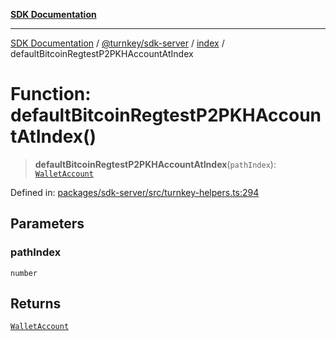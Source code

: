 [**SDK Documentation**](../../../../README.mdx)

***

[SDK Documentation](../../../../packages.mdx) / [@turnkey/sdk-server](../../README.mdx) / [index](../README.mdx) / defaultBitcoinRegtestP2PKHAccountAtIndex

# Function: defaultBitcoinRegtestP2PKHAccountAtIndex()

> **defaultBitcoinRegtestP2PKHAccountAtIndex**(`pathIndex`): [`WalletAccount`](../interfaces/WalletAccount.mdx)

Defined in: [packages/sdk-server/src/turnkey-helpers.ts:294](https://github.com/tkhq/sdk/blob/3a88af7d1d927c6022706911d6af0f92f1440e00/packages/sdk-server/src/turnkey-helpers.ts#L294)

## Parameters

### pathIndex

`number`

## Returns

[`WalletAccount`](../interfaces/WalletAccount.mdx)
